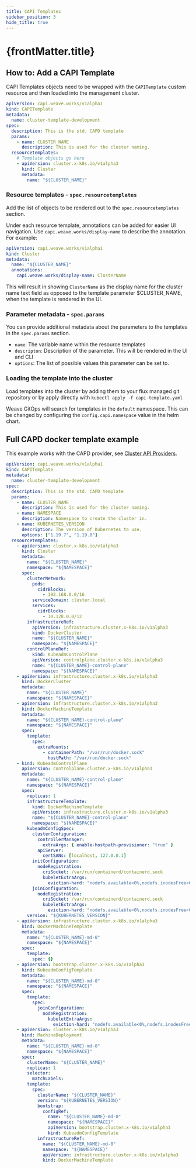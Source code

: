 ```yaml
---
title: CAPI Templates
sidebar_position: 3
hide_title: true
---
```



<h1>
  {frontMatter.title} <TierLabel tiers="enterprise" />
</h1>

## How to: Add a CAPI Template

CAPI Templates objects need to be wrapped with the `CAPITemplate` custom resource and then loaded into the management cluster.

```yaml
apiVersion: capi.weave.works/v1alpha1
kind: CAPITemplate
metadata:
  name: cluster-template-development
spec:
  description: This is the std. CAPD template
  params:
    - name: CLUSTER_NAME
      description: This is used for the cluster naming.
  resourcetemplates:
    # Template objects go here
    - apiVersion: cluster.x-k8s.io/v1alpha3
      kind: Cluster
      metadata:
        name: "${CLUSTER_NAME}"
```

### Resource templates - `spec.resourcetemplates`

Add the list of objects to be rendered out to the `spec.resourcetemplates` section.

Under each resource template, annotations can be added for easier UI navigation. Use `capi.weave.works/display-name` to describe the annotation. For example:

```yaml
apiVersion: capi.weave.works/v1alpha1
kind: Cluster
metadata:
  name: "${CLUSTER_NAME}"
  annotations:
    capi.weave.works/display-name: ClusterName
```

This will result in showing `ClusterName` as the display name for the cluster name text field as opposed to the template parameter $CLUSTER_NAME, when the template is rendered in the UI.

### Parameter metadata - `spec.params`

You can provide additional metadata about the parameters to the templates in the `spec.params` section.

- `name`: The variable name within the resource templates
- `descripton`: Description of the parameter. This will be rendered in the UI and CLI
- `options`: The list of possible values this parameter can be set to.

### Loading the template into the cluster

Load templates into the cluster by adding them to your flux managed git repository or by apply directly with
`kubectl apply -f capi-template.yaml`

Weave GitOps will search for templates in the `default` namespace. This can be changed by configuring the `config.capi.namespace` value in the helm chart.

## Full CAPD docker template example

This example works with the CAPD provider, see [Cluster API Providers](cluster-api-providers.mdx).

```yaml
apiVersion: capi.weave.works/v1alpha1
kind: CAPITemplate
metadata:
  name: cluster-template-development
spec:
  description: This is the std. CAPD template
  params:
    - name: CLUSTER_NAME
      description: This is used for the cluster naming.
    - name: NAMESPACE
      description: Namespace to create the cluster in.
    - name: KUBERNETES_VERSION
      description: The version of Kubernetes to use.
      options: ["1.19.7", "1.19.8"]
  resourcetemplates:
    - apiVersion: cluster.x-k8s.io/v1alpha3
      kind: Cluster
      metadata:
        name: "${CLUSTER_NAME}"
        namespace: "${NAMESPACE}"
      spec:
        clusterNetwork:
          pods:
            cidrBlocks:
              - 192.168.0.0/16
          serviceDomain: cluster.local
          services:
            cidrBlocks:
              - 10.128.0.0/12
        infrastructureRef:
          apiVersion: infrastructure.cluster.x-k8s.io/v1alpha3
          kind: DockerCluster
          name: "${CLUSTER_NAME}"
          namespace: "${NAMESPACE}"
        controlPlaneRef:
          kind: KubeadmControlPlane
          apiVersion: controlplane.cluster.x-k8s.io/v1alpha3
          name: "${CLUSTER_NAME}-control-plane"
          namespace: "${NAMESPACE}"
    - apiVersion: infrastructure.cluster.x-k8s.io/v1alpha3
      kind: DockerCluster
      metadata:
        name: "${CLUSTER_NAME}"
        namespace: "${NAMESPACE}"
    - apiVersion: infrastructure.cluster.x-k8s.io/v1alpha3
      kind: DockerMachineTemplate
      metadata:
        name: "${CLUSTER_NAME}-control-plane"
        namespace: "${NAMESPACE}"
      spec:
        template:
          spec:
            extraMounts:
              - containerPath: "/var/run/docker.sock"
                hostPath: "/var/run/docker.sock"
    - kind: KubeadmControlPlane
      apiVersion: controlplane.cluster.x-k8s.io/v1alpha3
      metadata:
        name: "${CLUSTER_NAME}-control-plane"
        namespace: "${NAMESPACE}"
      spec:
        replicas: 1
        infrastructureTemplate:
          kind: DockerMachineTemplate
          apiVersion: infrastructure.cluster.x-k8s.io/v1alpha3
          name: "${CLUSTER_NAME}-control-plane"
          namespace: "${NAMESPACE}"
        kubeadmConfigSpec:
          clusterConfiguration:
            controllerManager:
              extraArgs: { enable-hostpath-provisioner: "true" }
            apiServer:
              certSANs: [localhost, 127.0.0.1]
          initConfiguration:
            nodeRegistration:
              criSocket: /var/run/containerd/containerd.sock
              kubeletExtraArgs:
                eviction-hard: "nodefs.available<0%,nodefs.inodesFree<0%,imagefs.available<0%"
          joinConfiguration:
            nodeRegistration:
              criSocket: /var/run/containerd/containerd.sock
              kubeletExtraArgs:
                eviction-hard: "nodefs.available<0%,nodefs.inodesFree<0%,imagefs.available<0%"
        version: "${KUBERNETES_VERSION}"
    - apiVersion: infrastructure.cluster.x-k8s.io/v1alpha3
      kind: DockerMachineTemplate
      metadata:
        name: "${CLUSTER_NAME}-md-0"
        namespace: "${NAMESPACE}"
      spec:
        template:
          spec: {}
    - apiVersion: bootstrap.cluster.x-k8s.io/v1alpha3
      kind: KubeadmConfigTemplate
      metadata:
        name: "${CLUSTER_NAME}-md-0"
        namespace: "${NAMESPACE}"
      spec:
        template:
          spec:
            joinConfiguration:
              nodeRegistration:
                kubeletExtraArgs:
                  eviction-hard: "nodefs.available<0%,nodefs.inodesFree<0%,imagefs.available<0%"
    - apiVersion: cluster.x-k8s.io/v1alpha3
      kind: MachineDeployment
      metadata:
        name: "${CLUSTER_NAME}-md-0"
        namespace: "${NAMESPACE}"
      spec:
        clusterName: "${CLUSTER_NAME}"
        replicas: 1
        selector:
          matchLabels:
        template:
          spec:
            clusterName: "${CLUSTER_NAME}"
            version: "${KUBERNETES_VERSION}"
            bootstrap:
              configRef:
                name: "${CLUSTER_NAME}-md-0"
                namespace: "${NAMESPACE}"
                apiVersion: bootstrap.cluster.x-k8s.io/v1alpha3
                kind: KubeadmConfigTemplate
            infrastructureRef:
              name: "${CLUSTER_NAME}-md-0"
              namespace: "${NAMESPACE}"
              apiVersion: infrastructure.cluster.x-k8s.io/v1alpha3
              kind: DockerMachineTemplate
```
